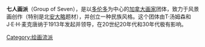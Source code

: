 {{lead section|time=2015-05-03T06:48:22+00:00}}
{{unreferenced|time=2015-05-03T06:48:22+00:00}}
'''七人画派'''（Group of Seven），是以[[多伦多|多伦多]]为中心的[[加拿大|加拿大]][[画家|画家]]团体，致力于风景画创作（特别是北[[安大略|安大略]]题材），并创立一种民族风格。这个团体由T·汤姆森和J·E·H·麦克唐纳于1913年发起并领导，在20世纪20年代和30年代极有影响。

[[Category:绘画流派|Category:绘画流派]]